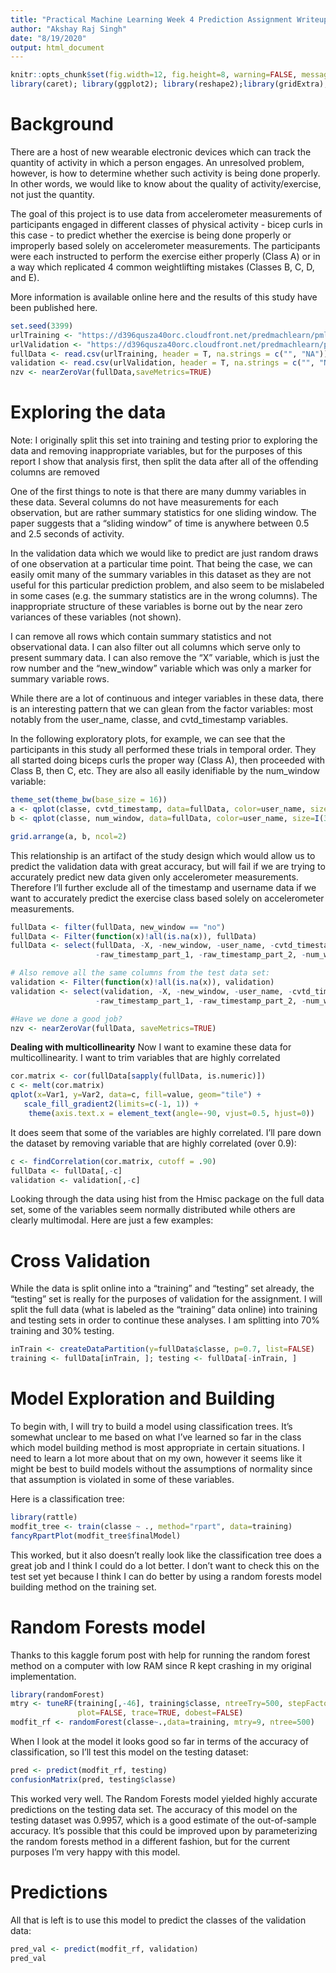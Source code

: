 ---
title: "Practical Machine Learning Week 4 Prediction Assignment Writeup"
author: "Akshay Raj Singh"
date: "8/19/2020"
output: html_document
---
```{r}
knitr::opts_chunk$set(fig.width=12, fig.height=8, warning=FALSE, message=FALSE)
library(caret); library(ggplot2); library(reshape2);library(gridExtra); library(dplyr)
```

Background
============
There are a host of new wearable electronic devices which can track the quantity of activity in which a person engages. An unresolved problem, however, is how to determine whether such activity is being done properly. In other words, we would like to know about the quality of activity/exercise, not just the quantity.

The goal of this project is to use data from accelerometer measurements of participants engaged in different classes of physical activity - bicep curls in this case - to predict whether the exercise is being done properly or improperly based solely on accelerometer measurements. The participants were each instructed to perform the exercise either properly (Class A) or in a way which replicated 4 common weightlifting mistakes (Classes B, C, D, and E).

More information is available online here and the results of this study have been published here.
```{r}
set.seed(3399)
urlTraining <- "https://d396qusza40orc.cloudfront.net/predmachlearn/pml-training.csv"
urlValidation <- "https://d396qusza40orc.cloudfront.net/predmachlearn/pml-testing.csv"
fullData <- read.csv(urlTraining, header = T, na.strings = c("", "NA"))
validation <- read.csv(urlValidation, header = T, na.strings = c("", "NA"))
nzv <- nearZeroVar(fullData,saveMetrics=TRUE)
```

Exploring the data
====================
Note: I originally split this set into training and testing prior to exploring the data and removing inappropriate variables, but for the purposes of this report I show that analysis first, then split the data after all of the offending columns are removed

One of the first things to note is that there are many dummy variables in these data. Several columns do not have measurements for each observation, but are rather summary statistics for one sliding window. The paper suggests that a “sliding window” of time is anywhere between 0.5 and 2.5 seconds of activity.

In the validation data which we would like to predict are just random draws of one observation at a particular time point. That being the case, we can easily omit many of the summary variables in this dataset as they are not useful for this particular prediction problem, and also seem to be mislabeled in some cases (e.g. the summary statistics are in the wrong columns). The inappropriate structure of these variables is borne out by the near zero variances of these variables (not shown).

I can remove all rows which contain summary statistics and not observational data. I can also filter out all columns which serve only to present summary data. I can also remove the “X” variable, which is just the row number and the “new_window” variable which was only a marker for summary variable rows.

While there are a lot of continuous and integer variables in these data, there is an interesting pattern that we can glean from the factor variables: most notably from the user_name, classe, and cvtd_timestamp variables.

In the following exploratory plots, for example, we can see that the participants in this study all performed these trials in temporal order. They all started doing biceps curls the proper way (Class A), then proceeded with Class B, then C, etc. They are also all easily idenifiable by the num_window variable:

```{r}
theme_set(theme_bw(base_size = 16))
a <- qplot(classe, cvtd_timestamp, data=fullData, color=user_name, size=I(3))
b <- qplot(classe, num_window, data=fullData, color=user_name, size=I(3))

grid.arrange(a, b, ncol=2)
```

This relationship is an artifact of the study design which would allow us to predict the validation data with great accuracy, but will fail if we are trying to accurately predict new data given only accelerometer measurements. Therefore I’ll further exclude all of the timestamp and username data if we want to accurately predict the exercise class based solely on accelerometer measurements.
```{r}
fullData <- filter(fullData, new_window == "no")
fullData <- Filter(function(x)!all(is.na(x)), fullData)
fullData <- select(fullData, -X, -new_window, -user_name, -cvtd_timestamp, 
                   -raw_timestamp_part_1, -raw_timestamp_part_2, -num_window)

# Also remove all the same columns from the test data set:
validation <- Filter(function(x)!all(is.na(x)), validation)
validation <- select(validation, -X, -new_window, -user_name, -cvtd_timestamp, 
                   -raw_timestamp_part_1, -raw_timestamp_part_2, -num_window)

#Have we done a good job?
nzv <- nearZeroVar(fullData, saveMetrics=TRUE)
```

**Dealing with multicollinearity**
Now I want to examine these data for multicollinearity. I want to trim variables that are highly correlated
```{r}
cor.matrix <- cor(fullData[sapply(fullData, is.numeric)])
c <- melt(cor.matrix)
qplot(x=Var1, y=Var2, data=c, fill=value, geom="tile") +
   scale_fill_gradient2(limits=c(-1, 1)) +
    theme(axis.text.x = element_text(angle=-90, vjust=0.5, hjust=0))
```


It does seem that some of the variables are highly correlated. I’ll pare down the dataset by removing variable that are highly correlated (over 0.9):

```{r}
c <- findCorrelation(cor.matrix, cutoff = .90)
fullData <- fullData[,-c]
validation <- validation[,-c]
```

Looking through the data using hist from the Hmisc package on the full data set, some of the variables seem normally distributed while others are clearly multimodal. Here are just a few examples:

Cross Validation
==================
While the data is split online into a “training” and “testing” set already, the “testing” set is really for the purposes of validation for the assignment. I will split the full data (what is labeled as the “training” data online) into training and testing sets in order to continue these analyses. I am splitting into 70% training and 30% testing.

```{r}
inTrain <- createDataPartition(y=fullData$classe, p=0.7, list=FALSE)
training <- fullData[inTrain, ]; testing <- fullData[-inTrain, ]
```

Model Exploration and Building
=================================
To begin with, I will try to build a model using classification trees. It’s somewhat unclear to me based on what I’ve learned so far in the class which model building method is most appropriate in certain situations. I need to learn a lot more about that on my own, however it seems like it might be best to build models without the assumptions of normality since that assumption is violated in some of these variables.

Here is a classification tree:
```{r}
library(rattle)
modfit_tree <- train(classe ~ ., method="rpart", data=training)
fancyRpartPlot(modfit_tree$finalModel)

```

This worked, but it also doesn’t really look like the classification tree does a great job and I think I could do a lot better. I don’t want to check this on the test set yet because I think I can do better by using a random forests model building method on the training set.

Random Forests model
==========================
Thanks to this kaggle forum post with help for running the random forest method on a computer with low RAM since R kept crashing in my original implementation.

```{r}
library(randomForest)
mtry <- tuneRF(training[,-46], training$classe, ntreeTry=500, stepFactor=1.5,improve=0.01, 
               plot=FALSE, trace=TRUE, dobest=FALSE)
modfit_rf <- randomForest(classe~.,data=training, mtry=9, ntree=500)
```

When I look at the model it looks good so far in terms of the accuracy of classification, so I’ll test this model on the testing dataset:
```{r}
pred <- predict(modfit_rf, testing)
confusionMatrix(pred, testing$classe)
```
This worked very well. The Random Forests model yielded highly accurate predictions on the testing data set. The accuracy of this model on the testing dataset was 0.9957, which is a good estimate of the out-of-sample accuracy. It’s possible that this could be improved upon by parameterizing the random forests method in a different fashion, but for the current purposes I’m very happy with this model.

Predictions
============
All that is left is to use this model to predict the classes of the validation data:
```{r}
pred_val <- predict(modfit_rf, validation)
pred_val
```

